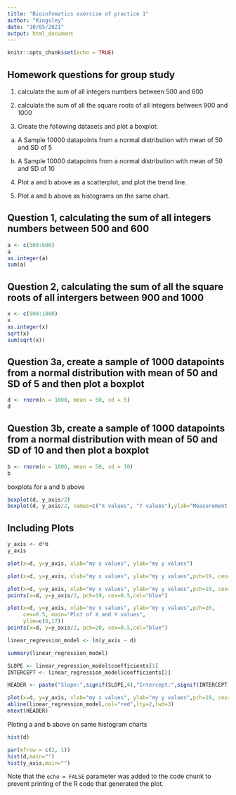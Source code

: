 ```yaml
---
title: "Bioinfomatics exercise of practice 1"
author: "Kingsley"
date: "10/05/2021"
output: html_document
---
```


```r
knitr::opts_chunk$set(echo = TRUE)
```

## Homework questions for group study

1. calculate the sum of all integers numbers between 500 and 600

2. calculate the sum of all the square roots of all integers between 900 and 1000

3. Create the following datasets and plot a boxplot:

  a. A Sample 10000 datapoints from a normal distribution with mean of 50 and SD of 5
  
  b. A Sample 10000 datapoints from a normal distribution with mean of 50 and SD of 10 

4. Plot a and b above as a scatterplot, and plot the trend line.

5. Plot a and b above as histograms on the same chart.


## Question 1, calculating the sum of all integers numbers between 500 and 600
```r
a <- c(500:600)
a
as.integer(a)
sum(a)
```

## Question 2, calculating the sum of all the square roots of all intergers between 900 and 1000
```r
x <- c(900:1000)
x
as.integer(x)
sqrt(x)
sum(sqrt(x))
```

## Question 3a, create a sample of 1000 datapoints from a normal distribution with mean of 50 and SD of 5 and then plot a boxplot
```r
d <- rnorm(n = 1000, mean = 50, sd = 5)
d
```

## Question 3b, create a sample of 1000 datapoints from a normal distribution with mean of 50 and SD of 10 and then plot a boxplot
```r
b <- rnorm(n = 1000, mean = 50, sd = 10)
b
```

boxplots for a and b above
```r
boxplot(d, y_axis/2)
boxplot(d, y_axis/2, names=c("X values", "Y values"),ylab="Measurement (cm)")
```

## Including Plots

```r
y_axis <- d*b
y_axis

plot(x=d, y=y_axis, xlab="my x values", ylab="my y values")

plot(x=d, y=y_axis, xlab="my x values", ylab="my y values",pch=19, cex=0.5, main="Plot of X and Y values")

plot(x=d, y=y_axis, xlab="my x values", ylab="my y values",pch=19, cex=0.5, main="Plot of X and Y values")
points(x=d, y=y_axis/2, pch=19, cex=0.5,col="blue")

plot(x=d, y=y_axis, xlab="my x values", ylab="my y values",pch=20, 
     cex=0.5, main="Plot of X and Y values",
     ylim=c(0,17))
points(x=d, y=y_axis/2, pch=20, cex=0.5,col="blue")

```

```r
linear_regression_model <- lm(y_axis ~ d)

summary(linear_regression_model)

SLOPE <- linear_regression_model$coefficients[1]
INTERCEPT <- linear_regression_model$coefficients[2]

HEADER <- paste("Slope:",signif(SLOPE,4),"Intercept:",signif(INTERCEPT,4))

plot(x=d, y=y_axis, xlab="my x values", ylab="my y values",pch=19, cex=0.5)
abline(linear_regression_model,col="red",lty=2,lwd=3)
mtext(HEADER)
```

Ploting a and b above on same histogram charts
```r
hist(d)

par(mfrow = c(2, 1))
hist(d,main="")
hist(y_axis,main="")
```


Note that the `echo = FALSE` parameter was added to the code chunk to prevent printing of the R code that generated the plot.
